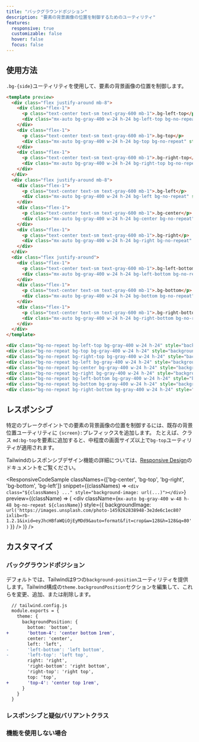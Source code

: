 ```yaml
---
title: "バックグラウンドポジション"
description: "要素の背景画像の位置を制御するためのユーティリティ"
features:
  responsive: true
  customizable: false
  hover: false
  focus: false
---
```




## 使用方法

`.bg-{side}`ユーティリティを使用して、要素の背景画像の位置を制御します。

```html
<template preview>
  <div class="flex justify-around mb-8">
    <div class="flex-1">
      <p class="text-center text-sm text-gray-600 mb-1">.bg-left-top</p>
      <div class="mx-auto bg-gray-400 w-24 h-24 bg-left-top bg-no-repeat" style="background-image:url('https://images.unsplash.com/photo-1459262838948-3e2de6c1ec80?ixlib=rb-1.2.1&ixid=eyJhcHBfaWQiOjEyMDd9&auto=format&fit=crop&w=64&h=64&q=80');"></div>
    </div>
    <div class="flex-1">
      <p class="text-center text-sm text-gray-600 mb-1">.bg-top</p>
      <div class="mx-auto bg-gray-400 w-24 h-24 bg-top bg-no-repeat" style="background-image:url('https://images.unsplash.com/photo-1459262838948-3e2de6c1ec80?ixlib=rb-1.2.1&ixid=eyJhcHBfaWQiOjEyMDd9&auto=format&fit=crop&w=64&h=64&q=80');"></div>
    </div>
    <div class="flex-1">
      <p class="text-center text-sm text-gray-600 mb-1">.bg-right-top</p>
      <div class="mx-auto bg-gray-400 w-24 h-24 bg-right-top bg-no-repeat" style="background-image:url('https://images.unsplash.com/photo-1459262838948-3e2de6c1ec80?ixlib=rb-1.2.1&ixid=eyJhcHBfaWQiOjEyMDd9&auto=format&fit=crop&w=64&h=64&q=80');"></div>
    </div>
  </div>
  <div class="flex justify-around mb-8">
    <div class="flex-1">
      <p class="text-center text-sm text-gray-600 mb-1">.bg-left</p>
      <div class="mx-auto bg-gray-400 w-24 h-24 bg-left bg-no-repeat" style="background-image:url('https://images.unsplash.com/photo-1459262838948-3e2de6c1ec80?ixlib=rb-1.2.1&ixid=eyJhcHBfaWQiOjEyMDd9&auto=format&fit=crop&w=64&h=64&q=80');"></div>
    </div>
    <div class="flex-1">
      <p class="text-center text-sm text-gray-600 mb-1">.bg-center</p>
      <div class="mx-auto bg-gray-400 w-24 h-24 bg-center bg-no-repeat" style="background-image:url('https://images.unsplash.com/photo-1459262838948-3e2de6c1ec80?ixlib=rb-1.2.1&ixid=eyJhcHBfaWQiOjEyMDd9&auto=format&fit=crop&w=64&h=64&q=80');"></div>
    </div>
    <div class="flex-1">
      <p class="text-center text-sm text-gray-600 mb-1">.bg-right</p>
      <div class="mx-auto bg-gray-400 w-24 h-24 bg-right bg-no-repeat" style="background-image:url('https://images.unsplash.com/photo-1459262838948-3e2de6c1ec80?ixlib=rb-1.2.1&ixid=eyJhcHBfaWQiOjEyMDd9&auto=format&fit=crop&w=64&h=64&q=80');"></div>
    </div>
  </div>
  <div class="flex justify-around">
    <div class="flex-1">
      <p class="text-center text-sm text-gray-600 mb-1">.bg-left-bottom</p>
      <div class="mx-auto bg-gray-400 w-24 h-24 bg-left-bottom bg-no-repeat" style="background-image:url('https://images.unsplash.com/photo-1459262838948-3e2de6c1ec80?ixlib=rb-1.2.1&ixid=eyJhcHBfaWQiOjEyMDd9&auto=format&fit=crop&w=64&h=64&q=80');"></div>
    </div>
    <div class="flex-1">
      <p class="text-center text-sm text-gray-600 mb-1">.bg-bottom</p>
      <div class="mx-auto bg-gray-400 w-24 h-24 bg-bottom bg-no-repeat" style="background-image:url('https://images.unsplash.com/photo-1459262838948-3e2de6c1ec80?ixlib=rb-1.2.1&ixid=eyJhcHBfaWQiOjEyMDd9&auto=format&fit=crop&w=64&h=64&q=80');"></div>
    </div>
    <div class="flex-1">
      <p class="text-center text-sm text-gray-600 mb-1">.bg-right-bottom</p>
      <div class="mx-auto bg-gray-400 w-24 h-24 bg-right-bottom bg-no-repeat" style="background-image:url('https://images.unsplash.com/photo-1459262838948-3e2de6c1ec80?ixlib=rb-1.2.1&ixid=eyJhcHBfaWQiOjEyMDd9&auto=format&fit=crop&w=64&h=64&q=80');"></div>
    </div>
  </div>
</template>

<div class="bg-no-repeat bg-left-top bg-gray-400 w-24 h-24" style="background-image: url(...);"></div>
<div class="bg-no-repeat bg-top bg-gray-400 w-24 h-24" style="background-image: url(...);"></div>
<div class="bg-no-repeat bg-right-top bg-gray-400 w-24 h-24" style="background-image: url(...);"></div>
<div class="bg-no-repeat bg-left bg-gray-400 w-24 h-24" style="background-image: url(...);"></div>
<div class="bg-no-repeat bg-center bg-gray-400 w-24 h-24" style="background-image: url(...);"></div>
<div class="bg-no-repeat bg-right bg-gray-400 w-24 h-24" style="background-image: url(...);"></div>
<div class="bg-no-repeat bg-left-bottom bg-gray-400 w-24 h-24" style="background-image: url(...);"></div>
<div class="bg-no-repeat bg-bottom bg-gray-400 w-24 h-24" style="background-image: url(...);"></div>
<div class="bg-no-repeat bg-right-bottom bg-gray-400 w-24 h-24" style="background-image: url(...);"></div>
```

## レスポンシブ

特定のブレークポイントでの要素の背景画像の位置を制御するには、既存の背景位置ユーティリティに `{screen}:`プレフィックスを追加します。 たとえば、クラス `md:bg-top`を要素に追加すると、中程度の画面サイズ以上で`bg-top`ユーティリティが適用されます。

Tailwindのレスポンシブデザイン機能の詳細については、[Responsive Design](/docs/responsive-design)のドキュメントをご覧ください。

<ResponsiveCodeSample
  classNames={['bg-center', 'bg-top', 'bg-right', 'bg-bottom', 'bg-left']}
  snippet={(classNames) => `
    <div class="${classNames} ..." style="background-image: url(...)"></div>
  `}
  preview={(className) => (
    <div
      className={`mx-auto bg-gray-400 w-48 h-48 bg-no-repeat ${className}`}
      style={{
        backgroundImage: `url('https://images.unsplash.com/photo-1459262838948-3e2de6c1ec80?ixlib=rb-1.2.1&ixid=eyJhcHBfaWQiOjEyMDd9&auto=format&fit=crop&w=128&h=128&q=80')`
      }}
    />
  )}
/>

## カスタマイズ

### バックグラウンドポジション

デフォルトでは、Tailwindは9つの`background-position`ユーティリティを提供します。Tailwind構成の`theme.backgroundPosition`セクションを編集して、これらを変更、追加、または削除します。

```diff
  // tailwind.config.js
  module.exports = {
    theme: {
      backgroundPosition: {
        bottom: 'bottom',
+       'bottom-4': 'center bottom 1rem',
        center: 'center',
        left: 'left',
-       'left-bottom': 'left bottom',
-       'left-top': 'left top',
        right: 'right',
        'right-bottom': 'right bottom',
        'right-top': 'right top',
        top: 'top',
+       'top-4': 'center top 1rem',
      }
    }
  }
```

### レスポンシブと疑似バリアントクラス

<Variants plugin="backgroundPosition" />

### 機能を使用しない場合

<Disabling plugin="backgroundPosition" />
